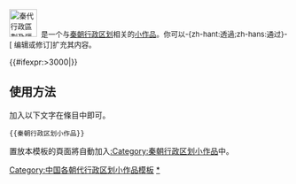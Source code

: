 <div class="notice metadata" id="stub" style="font-size: small;">[[File:秦代行政區劃及疆域圖.jpg|50px]]&nbsp;&nbsp;'''{{PAGENAME}}'''是一个与[[秦朝行政区划]]相关的[[Wikipedia:小作品|小作品]]。你可以-{zh-hant:透過;zh-hans:通过}-<span class="plainlinks">[{{fullurl:{{FULLPAGENAME}}|action=edit}} 编辑或修订]</span>扩充其内容。</div><includeonly>[[Category:秦朝行政区划小作品|{{PAGENAME}}]]{{#ifexpr:{{PAGESIZE:{{FULLPAGENAME}}|R}}>3000|[[Category:字数已超过3000字节的小作品|{{PAGENAME}}]]}}</includeonly><noinclude>

==使用方法==
加入以下文字在條目中即可。
<pre>{{秦朝行政区划小作品}}</pre>

置放本模板的頁面將自動加入[[:Category:秦朝行政区划小作品]]中。

[[Category:中国各朝代行政区划小作品模板]]
[[Category:秦朝行政区划小作品|*]]
</noinclude>
